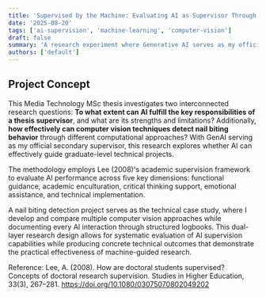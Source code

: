 ```yaml
---
title: 'Supervised by the Machine: Evaluating AI as Supervisor Through a Nail Biting Detection Study (On progress)'
date: '2025-08-20'
tags: ['ai-supervision', 'machine-learning', 'computer-vision']
draft: false
summary: 'A research experiment where Generative AI serves as my official thesis supervisor, evaluating AI capabilities through a nail biting detection case study.'
authors: ['default']
---
```


## Project Concept

This Media Technology MSc thesis investigates two interconnected research questions: **To what extent can AI fulfill the key responsibilities of a thesis supervisor**, and what are its strengths and limitations? Additionally, **how effectively can computer vision techniques detect nail biting behavior** through different computational approaches? With GenAI serving as my official secondary supervisor, this research explores whether AI can effectively guide graduate-level technical projects.

The methodology employs Lee (2008)'s academic supervision framework to evaluate AI performance across five key dimensions: functional guidance, academic enculturation, critical thinking support, emotional assistance, and technical implementation.

A nail biting detection project serves as the technical case study, where I develop and compare multiple computer vision approaches while documenting every AI interaction through structured logbooks. This dual-layer research design allows for systematic evaluation of AI supervision capabilities while producing concrete technical outcomes that demonstrate the practical effectiveness of machine-guided research.

Reference: Lee, A. (2008). How are doctoral students supervised? Concepts of doctoral research
supervision. Studies in Higher Education, 33(3), 267–281.
https://doi.org/10.1080/03075070802049202
